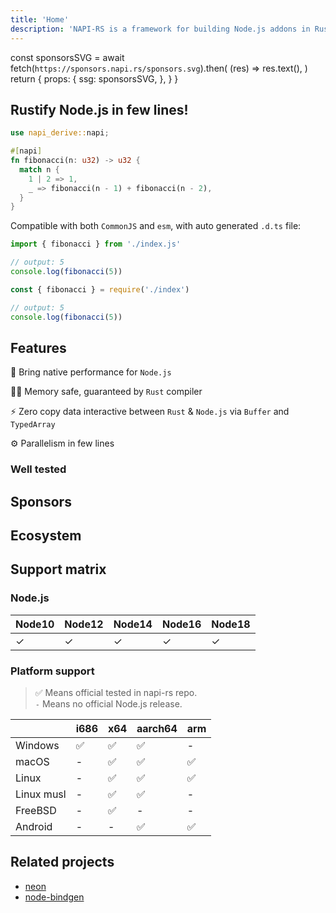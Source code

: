 ```yaml
---
title: 'Home'
description: 'NAPI-RS is a framework for building Node.js addons in Rust.'
---
```



  const sponsorsSVG = await fetch(`https://sponsors.napi.rs/sponsors.svg`).then(
    (res) => res.text(),
  )
  return {
    props: {
      ssg: sponsorsSVG,
    },
  }
}

<TitleEN />

<Badges />

## Rustify Node.js in few lines!

```rust filename="lib.rs"
use napi_derive::napi;

#[napi]
fn fibonacci(n: u32) -> u32 {
  match n {
    1 | 2 => 1,
    _ => fibonacci(n - 1) + fibonacci(n - 2),
  }
}
```

Compatible with both `CommonJS` and `esm`, with auto generated `.d.ts` file:

```js filename="main.mjs"
import { fibonacci } from './index.js'

// output: 5
console.log(fibonacci(5))
```

```js filename="main.cjs"
const { fibonacci } = require('./index')

// output: 5
console.log(fibonacci(5))
```

## Features

🚀 Bring native performance for `Node.js`

👷‍♂️ Memory safe, guaranteed by `Rust` compiler

⚡️ Zero copy data interactive between `Rust` & `Node.js` via `Buffer` and `TypedArray`

⚙️ Parallelism in few lines

### Well tested


<CIBadges />

## Sponsors

<Sponsors />

## Ecosystem

<Ecosystem />

## Support matrix

### Node.js

| Node10 | Node12 | Node14 | Node16 | Node18 |
| ------ | ------ | ------ | ------ | ------ |
| ✓      | ✓      | ✓      | ✓      | ✓      |

### Platform support

> ✅ Means official tested in napi-rs repo. <br/> `-` Means no official Node.js release.

|            | i686 | x64 | aarch64 | arm |
| ---------- | ---- | --- | ------- | --- |
| Windows    | ✅   | ✅  | ✅      | -   |
| macOS      | -    | ✅  | ✅      | ✅  |
| Linux      | -    | ✅  | ✅      | ✅  |
| Linux musl | -    | ✅  | ✅      | -   |
| FreeBSD    | -    | ✅  | -       | -   |
| Android    | -    | -   | ✅      | ✅  |

## Related projects

- [neon](https://www.neon-bindings.com)
- [node-bindgen](https://github.com/infinyon/node-bindgen)
